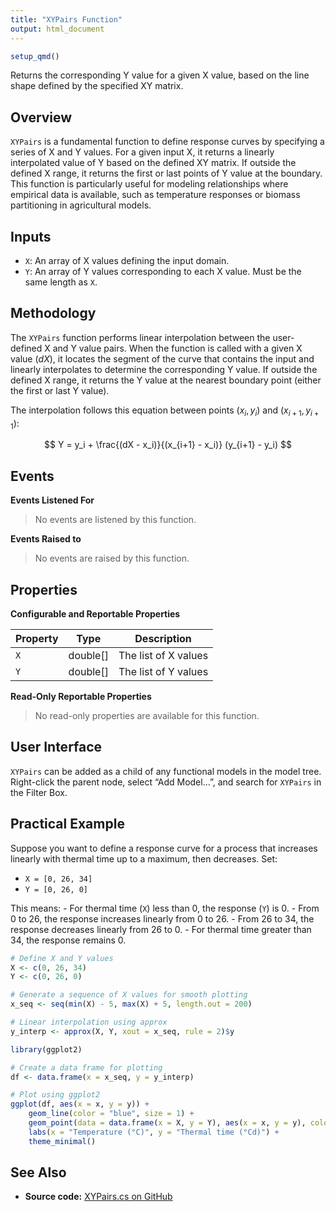 ```yaml
---
title: "XYPairs Function"
output: html_document
---
```



```r
setup_qmd()
```


Returns the corresponding Y value for a given X value, based on the line shape defined by the specified XY matrix.

## Overview

`XYPairs` is a fundamental function to define response curves by specifying a series of X and Y values. For a given input X, it returns a linearly interpolated value of Y based on the defined XY matrix. If outside the defined X range, it returns the first or last points of Y value at the boundary. This function is particularly useful for modeling relationships where empirical data is available, such as temperature responses or biomass partitioning in agricultural models.


## Inputs

- `X`: An array of X values defining the input domain.
- `Y`: An array of Y values corresponding to each X value. Must be the same length as `X`.

## Methodology

The `XYPairs` function performs linear interpolation between the user-defined X and Y value pairs. When the function is called with a given X value ($dX$), it locates the segment of the curve that contains the input and linearly interpolates to determine the corresponding Y value. If outside the defined X range, it returns the Y value at the nearest boundary point (either the first or last Y value).

The interpolation follows this equation between points $(x_i, y_i)$ and $(x_{i+1}, y_{i+1})$:

$$
Y = y_i + \frac{(dX - x_i)}{(x_{i+1} - x_i)} (y_{i+1} - y_i)
$$

## Events

**Events Listened For**

> No events are listened by this function.

**Events Raised to**

> No events are raised by this function.

## Properties

**Configurable and Reportable Properties**

| Property | Type      | Description                       |
|----------|-----------|-----------------------------------|
| `X`      | double[]  | The list of X values              |
| `Y`      | double[]  | The list of Y values              |

**Read-Only Reportable Properties**

> No read-only properties are available for this function.

## User Interface

`XYPairs` can be added as a child of any functional models in the model tree. Right-click the parent node, select "Add Model...", and search for `XYPairs` in the Filter Box.

## Practical Example

Suppose you want to define a response curve for a process that increases linearly with thermal time up to a maximum, then decreases. Set:

- `X = [0, 26, 34]`
- `Y = [0, 26, 0]`

This means:
- For thermal time (`X`) less than 0, the response (`Y`) is 0.
- From 0 to 26, the response increases linearly from 0 to 26.
- From 26 to 34, the response decreases linearly from 26 to 0.
- For thermal time greater than 34, the response remains 0.

```r
# Define X and Y values
X <- c(0, 26, 34)
Y <- c(0, 26, 0)

# Generate a sequence of X values for smooth plotting
x_seq <- seq(min(X) - 5, max(X) + 5, length.out = 200)

# Linear interpolation using approx
y_interp <- approx(X, Y, xout = x_seq, rule = 2)$y

library(ggplot2)

# Create a data frame for plotting
df <- data.frame(x = x_seq, y = y_interp)

# Plot using ggplot2
ggplot(df, aes(x = x, y = y)) +
    geom_line(color = "blue", size = 1) +
    geom_point(data = data.frame(x = X, y = Y), aes(x = x, y = y), color = "red", size = 2) +
    labs(x = "Temperature (°C)", y = "Thermal time (°Cd)") +
    theme_minimal()
```
## See Also

* **Source code:** [XYPairs.cs on GitHub](http://github.com/APSIMInitiative/ApsimX/blob/master/Models/Functions/XYPairs.cs)
